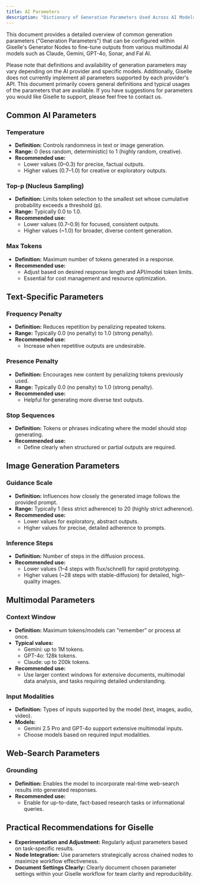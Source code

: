 ```yaml
---
title: AI Parameters
description: "Dictionary of Generation Parameters Used Across AI Models in Giselle."
---
```



This document provides a detailed overview of common generation parameters ("Generation Parameters") that can be configured within Giselle's Generator Nodes to fine-tune outputs from various multimodal AI models such as Claude, Gemini, GPT-4o, Sonar, and Fal AI.

Please note that definitions and availability of generation parameters may vary depending on the AI provider and specific models. Additionally, Giselle does not currently implement all parameters supported by each provider's API. This document primarily covers general definitions and typical usages of the parameters that are available. If you have suggestions for parameters you would like Giselle to support, please feel free to contact us.


## Common AI Parameters

### Temperature
- **Definition:** Controls randomness in text or image generation.
- **Range:** 0 (less random, deterministic) to 1 (highly random, creative).
- **Recommended use:**
  - Lower values (0–0.3) for precise, factual outputs.
  - Higher values (0.7–1.0) for creative or exploratory outputs.

### Top-p (Nucleus Sampling)
- **Definition:** Limits token selection to the smallest set whose cumulative probability exceeds a threshold (p).
- **Range:** Typically 0.0 to 1.0.
- **Recommended use:**
  - Lower values (0.7–0.9) for focused, consistent outputs.
  - Higher values (~1.0) for broader, diverse content generation.

### Max Tokens
- **Definition:** Maximum number of tokens generated in a response.
- **Recommended use:**
  - Adjust based on desired response length and API/model token limits.
  - Essential for cost management and resource optimization.

## Text-Specific Parameters

### Frequency Penalty
- **Definition:** Reduces repetition by penalizing repeated tokens.
- **Range:** Typically 0.0 (no penalty) to 1.0 (strong penalty).
- **Recommended use:**
  - Increase when repetitive outputs are undesirable.

### Presence Penalty
- **Definition:** Encourages new content by penalizing tokens previously used.
- **Range:** Typically 0.0 (no penalty) to 1.0 (strong penalty).
- **Recommended use:**
  - Helpful for generating more diverse text outputs.

### Stop Sequences
- **Definition:** Tokens or phrases indicating where the model should stop generating.
- **Recommended use:**
  - Define clearly when structured or partial outputs are required.

## Image Generation Parameters

### Guidance Scale
- **Definition:** Influences how closely the generated image follows the provided prompt.
- **Range:** Typically 1 (less strict adherence) to 20 (highly strict adherence).
- **Recommended use:**
  - Lower values for exploratory, abstract outputs.
  - Higher values for precise, detailed adherence to prompts.

### Inference Steps
- **Definition:** Number of steps in the diffusion process.
- **Recommended use:**
  - Lower values (1–4 steps with flux/schnell) for rapid prototyping.
  - Higher values (~28 steps with stable-diffusion) for detailed, high-quality images.

## Multimodal Parameters

### Context Window
- **Definition:** Maximum tokens/models can "remember" or process at once.
- **Typical values:**
  - Gemini: up to 1M tokens.
  - GPT-4o: 128k tokens.
  - Claude: up to 200k tokens.
- **Recommended use:**
  - Use larger context windows for extensive documents, multimodal data analysis, and tasks requiring detailed understanding.

### Input Modalities
- **Definition:** Types of inputs supported by the model (text, images, audio, video).
- **Models:**
  - Gemini 2.5 Pro and GPT-4o support extensive multimodal inputs.
  - Choose models based on required input modalities.

## Web-Search Parameters

### Grounding
- **Definition:** Enables the model to incorporate real-time web-search results into generated responses.
- **Recommended use:**
  - Enable for up-to-date, fact-based research tasks or informational queries.

## Practical Recommendations for Giselle

- **Experimentation and Adjustment:** Regularly adjust parameters based on task-specific results.
- **Node Integration:** Use parameters strategically across chained nodes to maximize workflow effectiveness.
- **Document Settings Clearly:** Clearly document chosen parameter settings within your Giselle workflow for team clarity and reproducibility.